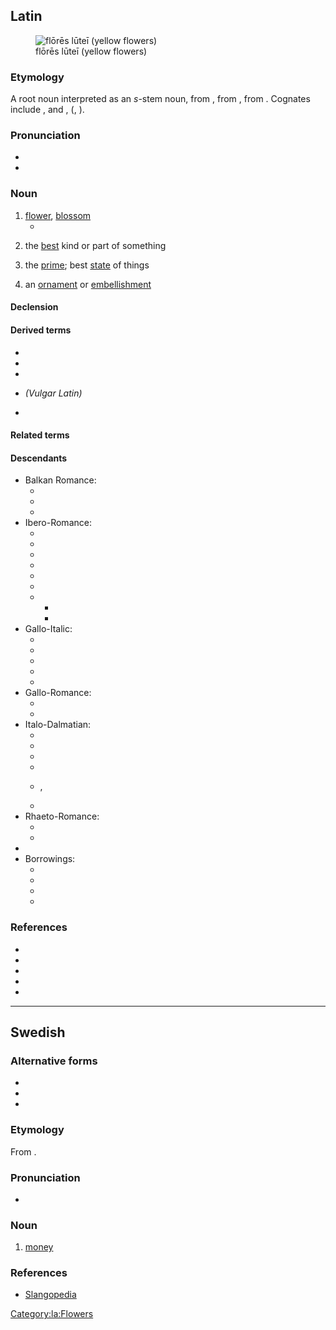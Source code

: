==Latin==
[[Image:Gagea probably bohemica seglea.JPG|thumb|flōrēs lūteī (yellow flowers)]]

===Etymology===
{{root|la|ine-pro|*bʰleh₃-}}
A root noun interpreted as an ''s''-stem noun, from {{der|la|itc-pro|*flōs}}, from {{der|la|ine-pro|*bʰleh₃-s||flower, blossom}}, from {{m|ine-pro|*bʰleh₃-||to bloom}}. Cognates include {{cog|grc|φύλλον}}, {{cog|got|𐌱𐌻𐍉𐌼𐌰}} and {{cog|ang|blōstm}}, {{m|ang|blæd||leaf}} ({{cog|en|blossom}}, {{m|en|blade}}).

===Pronunciation===
* {{la-IPA|flōs}}
* {{audio|la|la-cls-flos.ogg|Audio (Classical)}}

===Noun===
{{la-noun|flōs/flōr<3>|g=m}}

# [[flower]], [[blossom]]
#* {{Q|la|Ovid|Fasti|3|253-254|quote=ferte deae '''flōrēs:''' gaudet '''flōrentibus''' herbīs haec dea|trans=''Bring '''flowers''' for the goddess; this goddess takes pleasure in '''flowering''' plants.''}}
# {{lb|la|figuratively}} the [[best]] kind or part of something
# {{lb|la|figuratively}} the [[prime]]; best [[state]] of things
# {{lb|la|figuratively}} an [[ornament]] or [[embellishment]]

====Declension====
{{la-ndecl|flōs/flōr<3>}}

====Derived terms====
* {{l|la|flōreō}}
* {{l|la|flōreus}}
* {{l|la|flōridus}}
* {{l|la|*flōriculus}} ''(Vulgar Latin)''
* {{l|la|flōsculus}}

====Related terms====
{{rel3|la|Flōra
|flōrālia
|flōrēns
|flōrenter
|flōrentes
|flōrescō
|flōreus
|flōricomus
|flōridē
|flōridulus
|flōrifer
|flōrigenus
|flōriger
|flōritiō
|flōrōsus
|flōrulentus
|flosculē
|flosculus
}}

====Descendants====
{{top3}}
* Balkan Romance:
** {{desc|rup|floari|floarã}}
** {{desc|ruq|floari}}
** {{desc|ro|floare}}
* Ibero-Romance:
** {{desc|an|flor}}
** {{desc|ast|flor}}
** {{desc|ext|frol}}
** {{desc|mwl|frol|flor}}
** {{desctree|roa-opt|flor}}
** {{desctree|roa-opt|*chor}}
** {{desc|osp|flor}}
*** {{desc|lad|flor}}
*** {{desctree|es|flor}}
* Gallo-Italic:
** {{desc|lij|sciô}}
** {{desc|lmo|fiuur|fiùu}}
** {{desc|pms|fior}}
** {{desc|rgn|fjór}}
** {{desc|vec|fior}}
* Gallo-Romance:
** {{desctree|fro|flor}}
** {{desctree|pro|flor}}
* Italo-Dalmatian:
** {{desc|co|fiore}}
** {{desc|dlm|fiaur}}
** {{desc|ist|fiuri}}
** {{desc|it|fiore}}
** {{desc|nap|ciore}}, {{l|nap|scióre}}
** {{desc|scn|ciuri}}
* Rhaeto-Romance:
** {{desc|fur|flôr}}
** {{desc|rm|flur}}
* {{desc|sc|frore|fiòre|flore}}
* Borrowings:
** {{desctree|eo|floro|bor=1}}
** {{desc|ia|flor|bor=1}}
** {{desc|sv|flor|bor=1}}
** {{desc|vo|flor|bor=1}}
{{bottom}}

===References===
* {{R:L&S}}
* {{R:Elementary Lewis}}
* {{R:du Cange}}
* {{R:Gaffiot}}
* {{R:M&A}}

[[Category:la:Flowers]]

----

==Swedish==

===Alternative forms===
* {{l|sv|floss}}
* {{l|sv|flous}}
* {{l|sv|flouse}}

===Etymology===
From {{bor|sv|ar|فلوس|tr=fulūs|t=money}}.

===Pronunciation===
* {{IPA|sv|/fluːs/}}

===Noun===
{{sv-noun|?}}

# {{lb|sv|slang}} [[money]]

===References===
* [http://www.slangopedia.se/ordlista/?ord=flos Slangopedia]